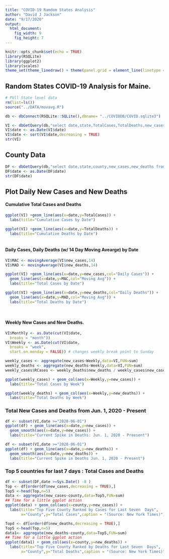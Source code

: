 ```yaml
---
title: "COVID-19 Ramdom States Analysis"
author: "David J Jackson"
date: "9/17/2020"
output: 
  html_document: 
    fig_width: 9
    fig_height: 7
---
```


```r
knitr::opts_chunk$set(echo = TRUE)
library(RSQLite)
library(ggplot2)
library(scales)
theme_set(theme_linedraw() + theme(panel.grid = element_line(linetype = 'dashed')))

```

## Random States COVID-19 Analysis for Maine.

```r
# PUll State level data
rm(list=ls())
source("../DATA/movavg.R")

db <- dbConnect(RSQLite::SQLite(),dbname= "../COVIDDB/COVID.sqlite3")

VI <- dbGetQuery(db,"select date,state,TotalCases,TotalDeaths,new_cases,new_deaths from  STATESDAILY where state='Maine'")
VI$date <- as.Date(VI$date)
VI$date <- sort(VI$date,decreasing = TRUE)
str(VI)
```

## County Data

```r
DF <- dbGetQuery(db,"select date,state,county,new_cases,new_deaths from  COUNTYDAILY where state='Maine'")
DF$date <- as.Date(DF$date)
str(DF$date)
```

## Plot Daily New Cases and New Deaths 
####  Cumulative Total Cases and Deaths

```r
ggplot(VI) +geom_line(aes(x=date,y=TotalCases)) +
  labs(title="Cumulative Cases by Date") 

ggplot(VI) +geom_line(aes(x=date,y=TotalDeaths)) +
  labs(title="Cumulative Deaths by Date") 
  
```

####  Daily Cases, Daily Deaths (w/ 14 Day Moving Avearge) by Date

```r
VI$MAC <- movingAverage(VI$new_cases,14)
VI$MAD <- movingAverage(VI$new_deaths,14)

ggplot(VI) +geom_line(aes(x=date,y=new_cases,col="Daily Cases")) + 
  geom_line(aes(x=date,y=MAC,col="Moving Avg")) +
  labs(title="Total Cases by Date") 

ggplot(VI) +geom_line(aes(x=date,y=new_deaths,col="Daily Deaths")) + 
  geom_line(aes(x=date,y=MAD,col="Moving Avg")) +
  labs(title="Total Deaths by Date") 

  
```

#### Weekly  New Cases and New Deaths.

```r
VI$Monthly <- as.Date(cut(VI$date,
  breaks = "month"))
VI$Weekly <- as.Date(cut(VI$date,
  breaks = "week",
  start.on.monday = FALSE)) # changes weekly break point to Sunday

```

```r
weekly_cases <- aggregate(new_cases~Weekly,data=VI,FUN=sum)
weekly_deaths <- aggregate(new_deaths~Weekly,data=VI,FUN=sum)
weekly_cases$RCases <- weekly_deaths$new_deaths / weekly_cases$new_cases *100
```

```r
ggplot(weekly_cases) + geom_col(aes(x=Weekly,y=new_cases)) +
  labs(title="Total Cases by Week")

ggplot(weekly_deaths) + geom_col(aes(x=Weekly,y=new_deaths)) +
  labs(title="Total Deaths by Week")
```

### Total New Cases and Deaths from Jun. 1, 2020 - Present

```r
df <- subset(VI,date >="2020-06-01")
ggplot(df) + geom_line(aes(x=date,y=new_cases)) +
  geom_smooth(aes(x=date,y=new_cases)) +
  labs(title="Current Spike in Deaths: Jun. 1, 2020 - Preesent")

df <- subset(VI,date >="2020-06-01")
ggplot(df) + geom_line(aes(x=date,y=new_deaths)) +
  geom_smooth(aes(x=date,y=new_deaths)) +
  labs(title="Current Spike in Deaths Jun. 1, 2020 - Present")
```

### Top 5 countries for last 7  days : Total Cases and Deaths

```r
df <- subset(DF,date >=Sys.Date() -8 )
Top <- df[order(df$new_cases,decreasing = TRUE),]
Top5 <-head(Top,n=5)
data <- aggregate(new_cases~county,data=Top5,FUN=sum)
## Time for a little ggplot action
ggplot(data) + geom_col(aes(x=county,y=new_cases)) +
  labs(title="Top Five County Ranked by Cases for Last Seven  Days",
       x="County",y="Total Cases",caption = "(Source: New York Times)")
```
```r
Topd <- df[order(df$new_deaths,decreasing = TRUE),]
Top5 <-head(Top,n=5)
data1<- aggregate(new_deaths~county,data=Top5,FUN=sum)
## Time for a little ggplot action
ggplot(data1) + geom_col(aes(x=county,y=new_deaths)) +
  labs(title="Top Five County Ranked by Deaths for Last Seven  Days",
       x="County",y="Total Deaths",caption = "(Source: New York Times)")

```
